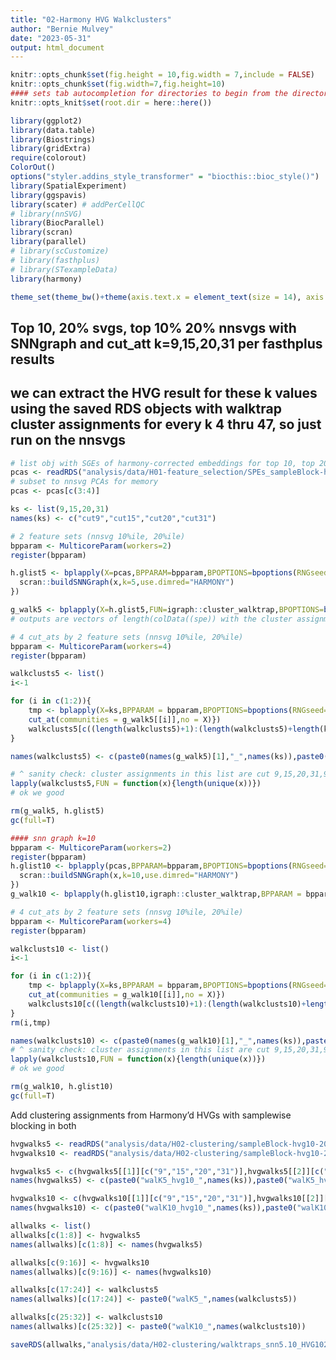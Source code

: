 ```yaml
---
title: "02-Harmony HVG Walkclusters"
author: "Bernie Mulvey"
date: "2023-05-31"
output: html_document
---
```


```r
knitr::opts_chunk$set(fig.height = 10,fig.width = 7,include = FALSE)
knitr::opts_chunk$set(fig.width=7,fig.height=10)
#### sets tab autocompletion for directories to begin from the directory containing the .Rproj session, instead of the script's directory if different
knitr::opts_knit$set(root.dir = here::here())

library(ggplot2)
library(data.table)
library(Biostrings)
library(gridExtra)
require(colorout)
ColorOut()
options("styler.addins_style_transformer" = "biocthis::bioc_style()")
library(SpatialExperiment)
library(ggspavis)
library(scater) # addPerCellQC
# library(nnSVG)
library(BiocParallel)
library(scran)
library(parallel)
# library(scCustomize)
# library(fasthplus)
# library(STexampleData)
library(harmony)

theme_set(theme_bw()+theme(axis.text.x = element_text(size = 14), axis.title.x = element_text(size = 16), axis.text.y = element_text(size = 14), axis.title.y = element_text(size =16), plot.title = element_text(size = 20,hjust=0.5), strip.text = element_text(size=18), legend.text = element_text(size=10), legend.title = element_text(size=11,hjust=0.5)))
```



## Top 10, 20% svgs, top 10% 20% nnsvgs with SNNgraph and cut_att k=9,15,20,31 per fasthplus results
## we can extract the HVG result for these k values using the saved RDS objects with walktrap cluster assignments for every k 4 thru 47, so just run on the nnsvgs
```r
# list obj with SGEs of harmony-corrected embeddings for top 10, top 20%ile HVGs
pcas <- readRDS("analysis/data/H01-feature_selection/SPEs_sampleBlock-hvgs-10or20pctile_nnsvg10or20pctile_Harmony-PCA-UMAP.RDS")
# subset to nnsvg PCAs for memory
pcas <- pcas[c(3:4)]

ks <- list(9,15,20,31)
names(ks) <- c("cut9","cut15","cut20","cut31")

# 2 feature sets (nnsvg 10%ile, 20%ile)
bpparam <- MulticoreParam(workers=2)
register(bpparam)

h.glist5 <- bplapply(X=pcas,BPPARAM=bpparam,BPOPTIONS=bpoptions(RNGseed = 42),FUN=function(x){
  scran::buildSNNGraph(x,k=5,use.dimred="HARMONY")
})

g_walk5 <- bplapply(X=h.glist5,FUN=igraph::cluster_walktrap,BPOPTIONS=bpoptions(RNGseed = 42),BPPARAM = bpparam)
# outputs are vectors of length(colData((spe)) with the cluster assignment:

# 4 cut_ats by 2 feature sets (nnsvg 10%ile, 20%ile)
bpparam <- MulticoreParam(workers=4)
register(bpparam)

walkclusts5 <- list()
i<-1

for (i in c(1:2)){
    tmp <- bplapply(X=ks,BPPARAM = bpparam,BPOPTIONS=bpoptions(RNGseed=42),FUN=function(X){
    cut_at(communities = g_walk5[[i]],no = X)})
    walkclusts5[c((length(walkclusts5)+1):(length(walkclusts5)+length(ks)))] <- tmp
}

names(walkclusts5) <- c(paste0(names(g_walk5)[1],"_",names(ks)),paste0(names(g_walk5)[2],"_",names(ks)))

# ^ sanity check: cluster assignments in this list are cut 9,15,20,31,9,15..
lapply(walkclusts5,FUN = function(x){length(unique(x))})
# ok we good

rm(g_walk5, h.glist5)
gc(full=T)

#### snn graph k=10
bpparam <- MulticoreParam(workers=2)
register(bpparam)
h.glist10 <- bplapply(pcas,BPPARAM=bpparam,BPOPTIONS=bpoptions(RNGseed=42),FUN=function(x){
  scran::buildSNNGraph(x,k=10,use.dimred="HARMONY")
})
g_walk10 <- bplapply(h.glist10,igraph::cluster_walktrap,BPPARAM = bpparam,BPOPTIONS=bpoptions(RNGseed=42))

# 4 cut_ats by 2 feature sets (nnsvg 10%ile, 20%ile)
bpparam <- MulticoreParam(workers=4)
register(bpparam)

walkclusts10 <- list()
i<-1

for (i in c(1:2)){
    tmp <- bplapply(X=ks,BPPARAM = bpparam,BPOPTIONS=bpoptions(RNGseed=42),FUN=function(X){
    cut_at(communities = g_walk10[[i]],no = X)})
    walkclusts10[c((length(walkclusts10)+1):(length(walkclusts10)+length(ks)))] <- tmp
}
rm(i,tmp)

names(walkclusts10) <- c(paste0(names(g_walk10)[1],"_",names(ks)),paste0(names(g_walk10)[2],"_",names(ks)))
# ^ sanity check: cluster assignments in this list are cut 9,15,20,31,9,15..
lapply(walkclusts10,FUN = function(x){length(unique(x))})
# ok we good

rm(g_walk10, h.glist10)
gc(full=T)
```


Add clustering assignments from Harmony'd HVGs with samplewise blocking in both
```r
hvgwalks5 <- readRDS("analysis/data/H02-clustering/sampleBlock-hvg10-20_harmonyBrnumBlock-walktrap-SNNk5_cutAt4-47.RDS")
hvgwalks10 <- readRDS("analysis/data/H02-clustering/sampleBlock-hvg10-20_harmonyBrnumBlock-walktrap-SNNk10_cutAt4-47.RDS")

hvgwalks5 <- c(hvgwalks5[[1]][c("9","15","20","31")],hvgwalks5[[2]][c("9","15","20","31")])
names(hvgwalks5) <- c(paste0("walK5_hvg10_",names(ks)),paste0("walK5_hvg20_",names(ks)))

hvgwalks10 <- c(hvgwalks10[[1]][c("9","15","20","31")],hvgwalks10[[2]][c("9","15","20","31")])
names(hvgwalks10) <- c(paste0("walK10_hvg10_",names(ks)),paste0("walK10_hvg20_",names(ks)))

allwalks <- list()
allwalks[c(1:8)] <- hvgwalks5
names(allwalks)[c(1:8)] <- names(hvgwalks5)

allwalks[c(9:16)] <- hvgwalks10
names(allwalks)[c(9:16)] <- names(hvgwalks10)

allwalks[c(17:24)] <- walkclusts5
names(allwalks)[c(17:24)] <- paste0("walK5_",names(walkclusts5))

allwalks[c(25:32)] <- walkclusts10
names(allwalks)[c(25:32)] <- paste0("walK10_",names(walkclusts10))

saveRDS(allwalks,"analysis/data/H02-clustering/walktraps_snn5.10_HVG1020-OR-SVG-1020_cut9.15.20.31.RDS")

```
